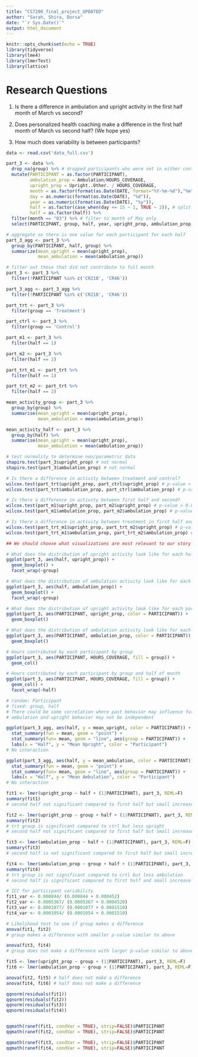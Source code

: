```yaml
---
title: "CS7200_final_project_UPDATED"
author: "Sarah, Shira, Dorsa"
date: "`r Sys.Date()`"
output: html_document
---
```


```r
knitr::opts_chunk$set(echo = TRUE)
library(tidyverse)
library(lme4)
library(lmerTest)
library(lattice)
```

# Research Questions
1) Is there a difference in ambulation and upright activity in the first half month of March vs second?

2) Does personalized health coaching make a difference in the first half month of March vs second half? (We hope yes)

3) How much does variability is between participants?

``` r
data <- read.csv('data_full.csv')

part_3 <- data %>% 
  drop_na(group) %>% # dropped participants who were not in either control or treatment
  mutate(PARTICIPANT = as.factor(PARTICIPANT),
         ambulation_prop = Ambulation/HOURS_COVERAGE,
         upright_prop = Upright..Other. / HOURS_COVERAGE,
         month = as.factor(format(as.Date(DATE, format="%Y-%m-%d"),"%m")),
         day = as.numeric(format(as.Date(DATE), "%d")),
         year = as.numeric(format(as.Date(DATE), "%y")),
         half = as.factor(case_when(day <= 15 ~ 1, TRUE ~ 2)), # split by 1st and 2nd half of month
         half = as.factor(half)) %>% 
  filter(month == "03") %>% # filter to month of May only
  select(PARTICIPANT, group, half, year, upright_prop, ambulation_prop, HOURS_COVERAGE)

# aggregate so there is one value for each participant for each half
part_3_agg <- part_3 %>% 
  group_by(PARTICIPANT, half, group) %>% 
  summarize(mean_upright = mean(upright_prop),
            mean_ambulation = mean(ambulation_prop))

# filter out those that did not contribute to full month
part_3 <- part_3 %>% 
  filter(!PARTICIPANT %in% c('CR21B', 'CR46'))

part_3_agg <- part_3_agg %>% 
  filter(!PARTICIPANT %in% c('CR21B', 'CR46'))

```

```r
part_trt <- part_3 %>% 
  filter(group == 'Treatment')

part_ctrl <- part_3 %>% 
  filter(group == 'Control')

part_m1 <- part_3 %>% 
  filter(half == 1)

part_m2 <- part_3 %>% 
  filter(half == 2)

part_trt_m1 <- part_trt %>% 
  filter(half == 1)

part_trt_m2 <- part_trt %>% 
  filter(half == 2)

mean_activity_group <- part_3 %>% 
  group_by(group) %>% 
  summarise(mean_upright = mean(upright_prop),
            mean_ambulation = mean(ambulation_prop))

mean_activity_half <- part_3 %>% 
  group_by(half) %>% 
  summarise(mean_upright = mean(upright_prop),
            mean_ambulation = mean(ambulation_prop))

# test normality to determine non/parametric data
shapiro.test(part_3$upright_prop) # not normal
shapiro.test(part_3$ambulation_prop) # not normal

# Is there a difference in activity between treatment and control?
wilcox.test(part_trt$upright_prop, part_ctrl$upright_prop) # p-value < 0.05, diff
wilcox.test(part_trt$ambulation_prop, part_ctrl$ambulation_prop) # p-value < 0.05, diff

# Is there a difference in activity between first half and second?
wilcox.test(part_m1$upright_prop, part_m2$upright_prop) # p-value > 0.05, no diff
wilcox.test(part_m1$ambulation_prop, part_m2$ambulation_prop) # p-value < 0.05, diff

# Is there a difference in activity between treatment in first half and treatment in second?
wilcox.test(part_trt_m1$upright_prop, part_trt_m2$upright_prop) # p-value > 0.05, no diff
wilcox.test(part_trt_m1$ambulation_prop, part_trt_m2$ambulation_prop) # p-value > 0.05, no diff

```

```r
## We should choose what visualizations are most relevant to our story

# What does the distribution of upright activity look like for each half of the month and by group?
ggplot(part_3, aes(half, upright_prop)) +
  geom_boxplot() +
  facet_wrap(~group)

# What does the distribution of ambulation activity look like for each half of the month and by group?
ggplot(part_3, aes(half, ambulation_prop)) +
  geom_boxplot() +
  facet_wrap(~group)

# What does the distribution of upright activity look like for each participant for each half of the month?
ggplot(part_3, aes(PARTICIPANT, upright_prop, color = PARTICIPANT)) +
  geom_boxplot()

# What does the distribution of ambulation activity look like for each participant for each half of the month?
ggplot(part_3, aes(PARTICIPANT, ambulation_prop, color = PARTICIPANT)) +
  geom_boxplot()

# Hours contributed by each participant by group
ggplot(part_3, aes(PARTICIPANT, HOURS_COVERAGE, fill = group)) +
  geom_col()

# Hours contributed by each participant by group and half of month
ggplot(part_3, aes(PARTICIPANT, HOURS_COVERAGE, fill = group)) +
  geom_col() +
  facet_wrap(~half)
```

```r
# random: Participant
# fixed: group, half
# There could be some correlation where past behavior may influence future behavior so
# ambulation and upright behavior may not be independent

ggplot(part_3_agg, aes(half, y = mean_upright, color = PARTICIPANT)) +
  stat_summary(fun = mean, geom = "point") +
  stat_summary(fun= mean, geom = "line", aes(group = PARTICIPANT)) +
  labs(x = "Half", y = "Mean Upright", color = "Participant")
# No interaction

ggplot(part_3_agg, aes(half, y = mean_ambulation, color = PARTICIPANT)) +
  stat_summary(fun = mean, geom = "point") +
  stat_summary(fun= mean, geom = "line", aes(group = PARTICIPANT)) +
  labs(x = "Half", y = "Mean Ambulation", color = "Participant")
# No interaction

fit1 <- lmer(upright_prop ~ half + (1|PARTICIPANT), part_3, REML=F)
summary(fit1) 
# second half not significant compared to first half but small increase in upright

fit2 <- lmer(upright_prop ~ group + half + (1|PARTICIPANT), part_3, REML=F)
summary(fit2) 
# trt group is significant compared to ctrl but less upright
# second half not significant compared to first half but small increase in upright

fit3 <- lmer(ambulation_prop ~ half + (1|PARTICIPANT), part_3, REML=F)
summary(fit3)
# second half is not significant compared to first half but small increase in ambulation

fit4 <- lmer(ambulation_prop ~ group + half + (1|PARTICIPANT), part_3, REML=F)
summary(fit4)
# trt group is not significant compared to crtl but less ambulation
# second half is significant compared to first half and small increase in ambulation

# ICC for participant variability
fit1_var <- 0.000844/ (0.000844 + 0.000452)
fit2_var <- 0.0005367/ (0.0005367 + 0.0004520)
fit3_var <- 0.0001077/ (0.0001077 + 0.0001510)
fit4_var <- 0.0001054/ (0.0001054 + 0.0001510)

# Likelihood test to see if group makes a difference
anova(fit1, fit2)
# group makes a difference with smaller p-value similar to above

anova(fit3, fit4)
# group does not make a difference with larger p-value similar to above

fit5 <- lmer(upright_prop ~ group + (1|PARTICIPANT), part_3, REML=F)
fit6 <- lmer(ambulation_prop ~ group + (1|PARTICIPANT), part_3, REML=F)

anova(fit2, fit5) # half does not make a difference
anova(fit4, fit6) # half does not make a difference

```

``` r
qqnorm(residuals(fit1))
qqnorm(residuals(fit2))
qqnorm(residuals(fit3))
qqnorm(residuals(fit4))


qqmath(ranef(fit1, condVar = TRUE), strip=FALSE)$PARTICIPANT
qqmath(ranef(fit2, condVar = TRUE), strip=FALSE)$PARTICIPANT

qqmath(ranef(fit3, condVar = TRUE), strip=FALSE)$PARTICIPANT
qqmath(ranef(fit4, condVar = TRUE), strip=FALSE)$PARTICIPANT
```


